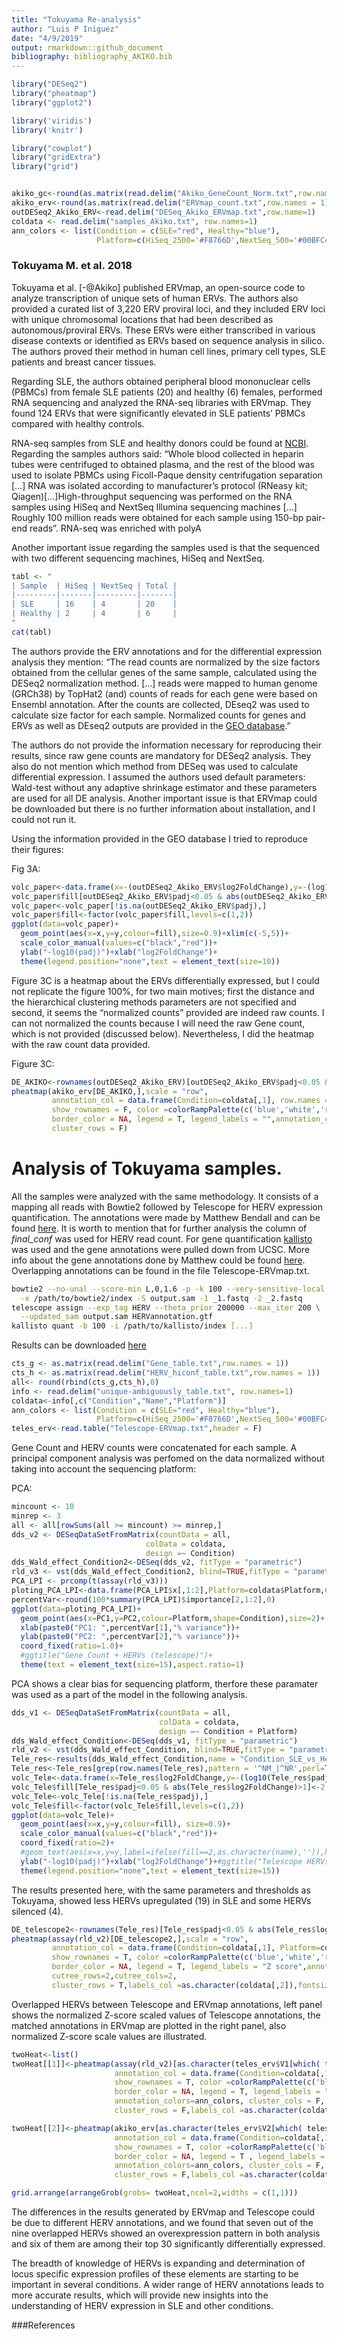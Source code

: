 ```yaml
---
title: "Tokuyama Re-analysis"
author: "Luis P Iniguez"
date: "4/9/2019"
output: rmarkdown::github_document
bibliography: bibliography_AKIKO.bib
---
```


```r
library("DESeq2")
library("pheatmap")
library("ggplot2")

library('viridis')
library('knitr')

library("cowplot")
library("gridExtra")
library("grid")


akiko_gc<-round(as.matrix(read.delim("Akiko_GeneCount_Norm.txt",row.names = 1)),0)
akiko_erv<-round(as.matrix(read.delim("ERVmap_count.txt",row.names = 1)),0)
outDESeq2_Akiko_ERV<-read.delim("DESeq_Akiko_ERVmap.txt",row.name=1)
coldata <- read.delim("samples_Akiko.txt", row.names=1)
ann_colors <- list(Condition = c(SLE="red", Healthy="blue"),
                   Platform=c(HiSeq_2500='#F8766D',NextSeq_500='#00BFC4'))

```


### Tokuyama M. et al. 2018

Tokuyama et al. [-@Akiko] published ERVmap, an open-source code to analyze transcription of unique sets of human ERVs. The authors also provided a curated list of 3,220 ERV proviral loci, and they included ERV loci with unique chromosomal locations that had been described as autonomous/proviral ERVs. These ERVs were either transcribed in various disease contexts or identified as ERVs based on sequence analysis in silico. The authors proved their method in human cell lines, primary cell types, SLE patients and breast cancer tissues. 

Regarding SLE, the authors obtained peripheral blood mononuclear cells (PBMCs) from female SLE patients (20) and healthy (6) females, performed RNA sequencing and analyzed the RNA-seq libraries with ERVmap. They found 124 ERVs that were significantly elevated in SLE patients’ PBMCs compared with healthy controls.

RNA-seq samples from SLE and healthy donors could be found at [NCBI](https://www.ncbi.nlm.nih.gov/sra?linkname=bioproject_sra_all&from_uid=505280). Regarding the samples authors said: "Whole blood collected in heparin tubes were centrifuged to obtained plasma, and the rest of the blood was used to isolate PBMCs using Ficoll-Paque density centrifugation separation [...] RNA was isolated according to manufacturer’s protocol (RNeasy kit; Qiagen)[...]High-throughput sequencing was performed on the RNA samples using HiSeq and NextSeq Illumina sequencing machines [...] Roughly 100 million reads were obtained for each sample using 150-bp pair-end reads". RNA-seq was enriched with polyA

Another important issue regarding the samples used is that the sequenced with two different sequencing machines, HiSeq and NextSeq. 

```r
tabl <- "
| Sample  | HiSeq | NextSeq | Total |
|---------|-------|---------|-------|
| SLE     | 16    | 4       | 20    |
| Healthy | 2     | 4       | 6     |
"
cat(tabl) 
```

The authors provide the ERV annotations and for the differential expression analysis they mention: "The read counts are normalized by the size factors obtained from the cellular genes of the same sample, calculated using the DESeq2 normalization method. [...] reads were mapped to human genome (GRCh38) by TopHat2 (and) counts of reads for each gene were based on Ensembl annotation. After the counts are collected, DEseq2 was used to calculate size factor for each sample. Normalized counts for genes and ERVs as well as DEseq2 outputs are provided in the [GEO database](https://www.ncbi.nlm.nih.gov/geo/query/acc.cgi?acc=GSE122459)."

The authors do not provide the information necessary for reproducing their results, since raw gene counts are mandatory for DESeq2 analysis. They also do not mention which method from DESeq was used to calculate differential expression. I assumed the authors used default parameters: Wald-test without any adaptive shrinkage estimator and these parameters are used for all DE analysis. Another important issue is that ERVmap could be downloaded but there is no further information about installation, and I could not run it.

Using the information provided in the GEO database I tried to reproduce their figures:


Fig 3A:

```r
volc_paper<-data.frame(x=-(outDESeq2_Akiko_ERV$log2FoldChange),y=-(log10(outDESeq2_Akiko_ERV$padj)),fill=1)
volc_paper$fill[outDESeq2_Akiko_ERV$padj<0.05 & abs(outDESeq2_Akiko_ERV$log2FoldChange)>1]<-2
volc_paper<-volc_paper[!is.na(outDESeq2_Akiko_ERV$padj),]
volc_paper$fill<-factor(volc_paper$fill,levels=c(1,2))
ggplot(data=volc_paper)+
  geom_point(aes(x=x,y=y,colour=fill),size=0.9)+xlim(c(-5,5))+
  scale_color_manual(values=c("black","red"))+
  ylab("-log10(padj)")+xlab("log2FoldChange")+
  theme(legend.position="none",text = element_text(size=10))
```

Figure 3C is a heatmap about the ERVs differentially expressed, but I could not replicate the figure 100%, for two main motives; first the distance and the hierarchical clustering methods parameters are not specified and second, it seems the "normalized counts" provided are indeed raw counts. I can not normalized the counts because I will need the raw Gene count, which is not provided (discussed below). Nevertheless, I did the heatmap with the raw count data provided.

Figure 3C:

```r
DE_AKIKO<-rownames(outDESeq2_Akiko_ERV)[outDESeq2_Akiko_ERV$padj<0.05 & abs(outDESeq2_Akiko_ERV$log2FoldChange)& !is.na(outDESeq2_Akiko_ERV$padj)]
pheatmap(akiko_erv[DE_AKIKO,],scale = "row",
         annotation_col = data.frame(Condition=coldata[,1], row.names =colnames(akiko_erv)),
         show_rownames = F, color =colorRampPalette(c('blue','white','red'),space = "Lab")(50),
         border_color = NA, legend = T, legend_labels = "",annotation_colors=ann_colors,
         cluster_rows = F)
```

# Analysis of Tokuyama samples. 

All the samples were analyzed with the same methodology. It consists of a mapping all reads with Bowtie2 followed by Telescope for HERV expression quantification. The annotations were made by Matthew Bendall and can be found [here](https://github.com/mlbendall/telescope_annotation_db/tree/master/builds). It is worth to mention that for further analysis the column of *final_conf* was used for HERV read count. For gene quantification [kallisto](https://pachterlab.github.io/kallisto/about) was used and the gene annotations were pulled down from UCSC. More info about the gene annotations done by Matthew could be found [here](https://github.com/gwcbi/cbi_reference_genomes/blob/master/build_hg38full.sh). Overlapping annotations can be found in the file Telescope-ERVmap.txt. 

```bash
bowtie2 --no-unal --score-min L,0,1.6 -p -k 100 --very-sensitive-local \
  -x /path/to/bowtie2/index -S output.sam -1 _1.fastq -2 _2.fastq 
telescope assign --exp_tag HERV --theta_prior 200000 --max_iter 200 \
  --updated_sam output.sam HERVannotation.gtf
kallisto quant -b 100 -i /path/to/kallisto/index [...]
```

Results can be downloaded [here](https://drive.google.com/drive/folders/1oEBPbkFb6VCnNOPP-w0nW-pGF-wFc52W?usp=sharing)

```r
cts_g <- as.matrix(read.delim("Gene_table.txt",row.names = 1))
cts_h <- as.matrix(read.delim("HERV_hiconf_table.txt",row.names = 1))
all<- round(rbind(cts_g,cts_h),0)
info <- read.delim("unique-ambiguously_table.txt", row.names=1)
coldata<-info[,c("Condition","Name","Platform")]
ann_colors <- list(Condition = c(SLE="red", Healthy="blue"),
                   Platform=c(HiSeq_2500='#F8766D',NextSeq_500='#00BFC4'))
teles_erv<-read.table("Telescope-ERVmap.txt",header = F)
```

Gene Count and HERV counts were concatenated for each sample. A principal component analysis was perfomed on the data normalized without taking into account the sequencing platform:

PCA:

```r
mincount <- 10
minrep <- 3
all <- all[rowSums(all >= mincount) >= minrep,]
dds_v2 <- DESeqDataSetFromMatrix(countData = all,
                              colData = coldata,
                              design =~ Condition)
dds_Wald_effect_Condition2<-DESeq(dds_v2, fitType = "parametric")
rld_v3 <- vst(dds_Wald_effect_Condition2, blind=TRUE,fitType = "parametric")
PCA_LPI <- prcomp(t(assay(rld_v3)))
ploting_PCA_LPI<-data.frame(PCA_LPI$x[,1:2],Platform=coldata$Platform,Condition=coldata$Condition)
percentVar<-round(100*summary(PCA_LPI)$importance[2,1:2],0)
ggplot(data=ploting_PCA_LPI)+
  geom_point(aes(x=PC1,y=PC2,colour=Platform,shape=Condition),size=2)+
  xlab(paste0("PC1: ",percentVar[1],"% variance"))+
  ylab(paste0("PC2: ",percentVar[2],"% variance"))+
  coord_fixed(ratio=1.0)+
  #ggtitle("Gene Count + HERVs (telescope)")+
  theme(text = element_text(size=15),aspect.ratio=1)

```

PCA shows a clear bias for sequencing platform, therfore these paramater was used as a part of the model in the following analysis. 

```r
dds_v1 <- DESeqDataSetFromMatrix(countData = all,
                                 colData = coldata,
                                 design =~ Condition + Platform)
dds_Wald_effect_Condition<-DESeq(dds_v1, fitType = "parametric")
rld_v2 <- vst(dds_Wald_effect_Condition, blind=TRUE,fitType = "parametric")
Tele_res<-results(dds_Wald_effect_Condition,name = "Condition_SLE_vs_Healthy")
Tele_res<-Tele_res[grep(row.names(Tele_res),pattern = '^NM_|^NR',perl=T,invert = T),]
volc_Tele<-data.frame(x=Tele_res$log2FoldChange,y=-(log10(Tele_res$padj)),fill=1,name=rownames(Tele_res))
volc_Tele$fill[Tele_res$padj<0.05 & abs(Tele_res$log2FoldChange)>1]<-2
volc_Tele<-volc_Tele[!is.na(Tele_res$padj),]
volc_Tele$fill<-factor(volc_Tele$fill,levels=c(1,2))
ggplot(data=volc_Tele)+
  geom_point(aes(x=x,y=y,colour=fill), size=0.9)+
  scale_color_manual(values=c("black","red"))+
  coord_fixed(ratio=2)+
  #geom_text(aes(x=x,y=y,label=ifelse(fill==2,as.character(name),'')),hjust=0, vjust=0)+
  ylab("-log10(padj)")+xlab("log2FoldChange")+#ggtitle("Telescope HERVs")+
  theme(legend.position="none",text = element_text(size=15))
```

The results presented here, with the same parameters and thresholds as Tokuyama, showed less HERVs upregulated (19) in SLE and some HERVs silenced (4).  


```r
DE_telescope2<-rownames(Tele_res)[Tele_res$padj<0.05 & abs(Tele_res$log2FoldChange)>1& !is.na(Tele_res$padj)]
pheatmap(assay(rld_v2)[DE_telescope2,],scale = "row",
         annotation_col = data.frame(Condition=coldata[,1], Platform=coldata[,3],row.names =colnames(assay(rld_v2))),
         show_rownames = T, color =colorRampPalette(c('blue','white','red'),space = "Lab")(50),
         border_color = NA, legend = T, legend_labels = "Z score",annotation_colors=ann_colors,
         cutree_rows=2,cutree_cols=2,
         cluster_rows = T,labels_col =as.character(coldata[,2]),fontsize = 10)
```

Overlapped HERVs between Telescope and ERVmap annotations, left panel shows the normalized Z-score scaled values of Telescope annotations, the matched annotations in ERVmap are plotted in the right panel, also normalized Z-score scale values are illustrated.

```r
twoHeat<-list()
twoHeat[[1]]<-pheatmap(assay(rld_v2)[as.character(teles_erv$V1[which( teles_erv$V1 %in% DE_telescope2)]),],scale = "row",
                       annotation_col = data.frame(Condition=coldata[,1], row.names =colnames(assay(rld_v3))),
                       show_rownames = T, color =colorRampPalette(c('blue','white','red'),space = "Lab")(50),
                       border_color = NA, legend = T, legend_labels = "Z score",annotation_legend = F,
                       annotation_colors=ann_colors, cluster_cols = F,
                       cluster_rows = F,labels_col =as.character(coldata[,2]),main = "Telescope",fontsize = 9,silent = T)[[4]]

twoHeat[[2]]<-pheatmap(akiko_erv[as.character(teles_erv$V2[which( teles_erv$V1 %in% DE_telescope2)]),],scale = "row",
                       annotation_col = data.frame(Condition=coldata[,1], row.names =colnames(akiko_erv)),
                       show_rownames = T, color =colorRampPalette(c('blue','white','red'),space = "Lab")(50),
                       border_color = NA, legend = T , legend_labels = "Z score",
                       annotation_colors=ann_colors, cluster_cols = F,
                       cluster_rows = F,labels_col =as.character(coldata[,2]),main = "ERVmap",fontsize = 9,silent = T)[[4]]

grid.arrange(arrangeGrob(grobs= twoHeat,ncol=2,widths = c(1,1)))
```
The differences in the results generated by ERVmap and Telescope could be due to different HERV annotations, and we found that seven out of the nine overlapped HERVs showed an overexpression pattern in both analysis and six of them are among their top 30 significantly differentially expressed.

The breadth of knowledge of HERVs is expanding and determination of locus specific expression profiles of these elements are starting to be important in several conditions. A wider range of HERV annotations leads to more accurate results, which will provide new insights into the understanding of HERV expression in SLE and other conditions.


###References